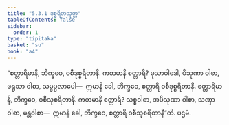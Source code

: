 ```yaml
---
title: "5.3.1 ဒုစ္စရိတသုတ္တ"
tableOfContents: false
sidebar:
  order: 1
type: "tipitaka"
basket: "su"
book: "a4"
---
```



<DynamicBreadcrumb />

<Division number="221" book="a4">

<Paragraph number="1400" book="a4">
“စတ္တာရိမာနိ, ဘိက္ခဝေ, ဝစီဒုစ္စရိတာနိ. ကတမာနိ စတ္တာရိ? မုသာဝါဒေါ, ပိသုဏာ ဝါစာ, ဖရုသာ ဝါစာ, သမ္ဖပ္ပလာပေါ—  ဣမာနိ ခေါ, ဘိက္ခဝေ, စတ္တာရိ ဝစီဒုစ္စရိတာနိ. စတ္တာရိမာနိ, ဘိက္ခဝေ, ဝစီသုစရိတာနိ. ကတမာနိ စတ္တာရိ? သစ္စဝါစာ, အပိသုဏာ ဝါစာ, သဏှာ ဝါစာ, မန္တဝါစာ—  ဣမာနိ ခေါ, ဘိက္ခဝေ, စတ္တာရိ ဝစီသုစရိတာနီ”တိ.

</Paragraph>
</Division>

<Paragraph number="1401" type="center" book="a4">
ပဌမံ.
</Paragraph>